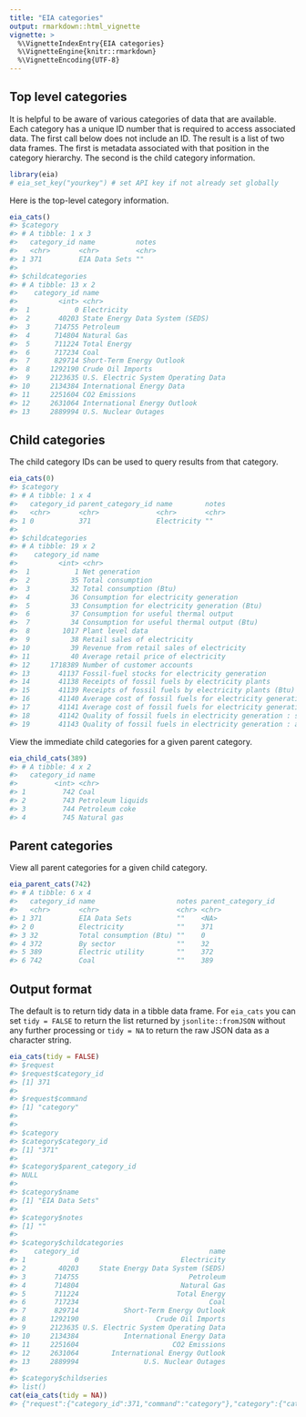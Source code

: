 ```yaml
---
title: "EIA categories"
output: rmarkdown::html_vignette
vignette: >
  %\VignetteIndexEntry{EIA categories}
  %\VignetteEngine{knitr::rmarkdown}
  %\VignetteEncoding{UTF-8}
---
```




## Top level categories

It is helpful to be aware of various categories of data that are available. Each category has a unique ID number that is required to access associated data. The first call below does not include an ID. The result is a list of two data frames. The first is metadata associated with that position in the category hierarchy. The second is the child category information.


```r
library(eia)
# eia_set_key("yourkey") # set API key if not already set globally
```

Here is the top-level category information.


```r
eia_cats()
#> $category
#> # A tibble: 1 x 3
#>   category_id name          notes
#>   <chr>       <chr>         <chr>
#> 1 371         EIA Data Sets ""   
#> 
#> $childcategories
#> # A tibble: 13 x 2
#>    category_id name                               
#>          <int> <chr>                              
#>  1           0 Electricity                        
#>  2       40203 State Energy Data System (SEDS)    
#>  3      714755 Petroleum                          
#>  4      714804 Natural Gas                        
#>  5      711224 Total Energy                       
#>  6      717234 Coal                               
#>  7      829714 Short-Term Energy Outlook          
#>  8     1292190 Crude Oil Imports                  
#>  9     2123635 U.S. Electric System Operating Data
#> 10     2134384 International Energy Data          
#> 11     2251604 CO2 Emissions                      
#> 12     2631064 International Energy Outlook       
#> 13     2889994 U.S. Nuclear Outages
```

## Child categories

The child category IDs can be used to query results from that category.


```r
eia_cats(0)
#> $category
#> # A tibble: 1 x 4
#>   category_id parent_category_id name        notes
#>   <chr>       <chr>              <chr>       <chr>
#> 1 0           371                Electricity ""   
#> 
#> $childcategories
#> # A tibble: 19 x 2
#>    category_id name                                                              
#>          <int> <chr>                                                             
#>  1           1 Net generation                                                    
#>  2          35 Total consumption                                                 
#>  3          32 Total consumption (Btu)                                           
#>  4          36 Consumption for electricity generation                            
#>  5          33 Consumption for electricity generation (Btu)                      
#>  6          37 Consumption for useful thermal output                             
#>  7          34 Consumption for useful thermal output (Btu)                       
#>  8        1017 Plant level data                                                  
#>  9          38 Retail sales of electricity                                       
#> 10          39 Revenue from retail sales of electricity                          
#> 11          40 Average retail price of electricity                               
#> 12     1718389 Number of customer accounts                                       
#> 13       41137 Fossil-fuel stocks for electricity generation                     
#> 14       41138 Receipts of fossil fuels by electricity plants                    
#> 15       41139 Receipts of fossil fuels by electricity plants (Btu)              
#> 16       41140 Average cost of fossil fuels for electricity generation           
#> 17       41141 Average cost of fossil fuels for electricity generation (per Btu) 
#> 18       41142 Quality of fossil fuels in electricity generation : sulfur content
#> 19       41143 Quality of fossil fuels in electricity generation : ash content
```

View the immediate child categories for a given parent category.


```r
eia_child_cats(389)
#> # A tibble: 4 x 2
#>   category_id name             
#>         <int> <chr>            
#> 1         742 Coal             
#> 2         743 Petroleum liquids
#> 3         744 Petroleum coke   
#> 4         745 Natural gas
```

## Parent categories

View all parent categories for a given child category.


```r
eia_parent_cats(742)
#> # A tibble: 6 x 4
#>   category_id name                    notes parent_category_id
#>   <chr>       <chr>                   <chr> <chr>             
#> 1 371         EIA Data Sets           ""    <NA>              
#> 2 0           Electricity             ""    371               
#> 3 32          Total consumption (Btu) ""    0                 
#> 4 372         By sector               ""    32                
#> 5 389         Electric utility        ""    372               
#> 6 742         Coal                    ""    389
```

## Output format

The default is to return tidy data in a tibble data frame. For `eia_cats` you can set `tidy = FALSE` to return the list returned by `jsonlite::fromJSON` without any further processing or `tidy = NA` to return the raw JSON data as a character string.


```r
eia_cats(tidy = FALSE)
#> $request
#> $request$category_id
#> [1] 371
#> 
#> $request$command
#> [1] "category"
#> 
#> 
#> $category
#> $category$category_id
#> [1] "371"
#> 
#> $category$parent_category_id
#> NULL
#> 
#> $category$name
#> [1] "EIA Data Sets"
#> 
#> $category$notes
#> [1] ""
#> 
#> $category$childcategories
#>    category_id                                name
#> 1            0                         Electricity
#> 2        40203     State Energy Data System (SEDS)
#> 3       714755                           Petroleum
#> 4       714804                         Natural Gas
#> 5       711224                        Total Energy
#> 6       717234                                Coal
#> 7       829714           Short-Term Energy Outlook
#> 8      1292190                   Crude Oil Imports
#> 9      2123635 U.S. Electric System Operating Data
#> 10     2134384           International Energy Data
#> 11     2251604                       CO2 Emissions
#> 12     2631064        International Energy Outlook
#> 13     2889994                U.S. Nuclear Outages
#> 
#> $category$childseries
#> list()
cat(eia_cats(tidy = NA))
#> {"request":{"category_id":371,"command":"category"},"category":{"category_id":"371","parent_category_id":null,"name":"EIA Data Sets","notes":"","childcategories":[{"category_id":0,"name":"Electricity"},{"category_id":40203,"name":"State Energy Data System (SEDS)"},{"category_id":714755,"name":"Petroleum"},{"category_id":714804,"name":"Natural Gas"},{"category_id":711224,"name":"Total Energy"},{"category_id":717234,"name":"Coal"},{"category_id":829714,"name":"Short-Term Energy Outlook"},{"category_id":1292190,"name":"Crude Oil Imports"},{"category_id":2123635,"name":"U.S. Electric System Operating Data"},{"category_id":2134384,"name":"International Energy Data"},{"category_id":2251604,"name":"CO2 Emissions"},{"category_id":2631064,"name":"International Energy Outlook"},{"category_id":2889994,"name":"U.S. Nuclear Outages"}],"childseries":[]}}
```
